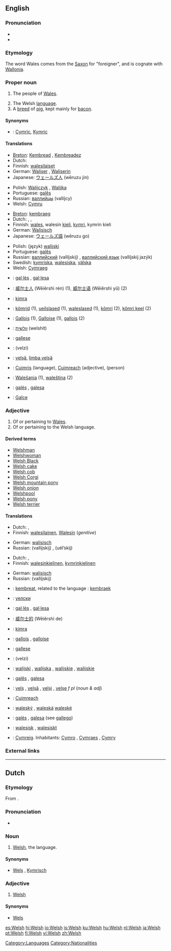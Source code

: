 {{rfc|translations for ‘people collectively’ contain single persons}}
{{interwiktionary|code=cy}}
{{see|welsh}}
==English==
{{wikipedia}}

===Pronunciation===
*{{IPA|/wɛlʃ/}}
*{{SAMPA|/wElS/}}

===Etymology===
The word Wales comes from the [[Saxon]] for "foreigner", and is cognate with [[Wallonia]].
{{rfe|this is about Welsh, not Wales}}

===Proper noun===
{{en-proper noun}}

# {{context|collectively}} The people of [[Wales]].
# The Welsh [[language]].
# A [[breed]] of [[pig]], kept mainly for [[bacon]].

====Synonyms====
* {{italbrac|language}}: [[Cymric]], [[Kymric]]

====Translations====
{{trans-top|people of wales collectively}}
<!-- use only a collective term here, not for the singular Welshman of Welshwoman-->
*[[Breton]]: [[Kembread]] {{m}}, [[Kembreadez]] {{f}}
*Dutch: {{t|nl|Welshmen||p}} {{italbrac|there is not really a word for this}}
*Finnish: [[walesilainen|walesilaiset]] {{p}}
*German: [[Waliser]] {{m}}, [[Waliserin]] {{f}}
*Japanese: [[ウェールズ人]] (wēruzu jin)
{{trans-mid}}
*Polish: [[Walijczyk]] {{m}}, [[Walijka]] {{f}}
*Portuguese: [[galês]] {{m}}
*Russian: [[валлийцы]] (vallíjcy) {{p}}
*Welsh: [[Cymru]]
{{trans-bottom}}

{{trans-top|language}}
*[[Breton]]: [[kembraeg]] {{m}}
*Dutch: {{t+|nl|Welsh|n}}, {{t|nl|Wels|n}}, {{t|nl|Kymrisch|n}}
*Finnish: [[wales]], walesin [[kieli]], [[kymri]], kymrin kieli
*German: [[Walisisch]] {{n}}
*Japanese: [[ウェールズ語]] (wēruzu go)
{{trans-mid}}
*Polish: (język) [[walijski]] {{m}}
*Portuguese: [[galês]] {{m}}
*Russian: [[валлийский]] (vallíjskij) {{m}}, [[валлийский язык]] (vallíjskij jazýk) {{m}}
*Swedish: [[kymriska]], [[walesiska]], [[välska]]
*Welsh: [[Cymraeg]]
{{trans-bottom}}

{{checktrans-top}}
*{{ttbc|Catalan}}: [[gal·lès]] {{m}}, [[gal·lesa]] {{f}}
*{{ttbc|Chinese}}: [[威尔士人]] (Wēiěrshì rén) (1), [[威尔士语]] (Wēiěrshì yǔ) (2)
*{{ttbc|Esperanto}}: [[kimra]]
*{{ttbc|Estonian}}: [[kõmrid]] (1), [[ueilslased]] (1), [[waleslased]] (1), [[kõmri]] (2), [[kõmri keel]] (2)
*{{ttbc|French}}: [[Gallois]] {{m}} (1), [[Galloise]] {{f}} (1), [[gallois]] {{m}} (2)
*{{ttbc|Hebrew}}: [[וולשית]] (welshít)
*{{ttbc|Interlingua}}: [[gallese]]
{{trans-mid}}
*{{ttbc|Persian}}: {{FAchar|[[ولزی]]}} (velzi)
*{{ttbc|Romanian}}: [[velşă]], [[limba velşă]] {{f}}
*{{ttbc|Scottish Gaelic}}: [[Cuimris]] {{f}} (language), [[Cuimreach]] {{m}} (adjective), (person)
*{{ttbc|Slovak}}: [[Walešania]] {{mp}} (1), [[waleština]] {{f}} (2)
*{{ttbc|Spanish}}: [[galés]] {{m}}, [[galesa]] {{f}}
*{{ttbc|Turkish}}: [[Galce]]
{{trans-bottom}}

===Adjective===
{{en-adj|-}}

# Of or pertaining to [[Wales]].
# Of or pertaining to the Welsh language.

====Derived terms====
*[[Welshman]]
*[[Welshwoman]]
*[[Welsh Black]]
*[[Welsh cake]]
*[[Welsh cob]]
*[[Welsh Corgi]]
*[[Welsh mountain pony]]
*[[Welsh onion]]
*[[Welshpool]]
*[[Welsh pony]]
*[[Welsh terrier]]

====Translations====
{{trans-top|of or pertaining to Wales}}
*Dutch: {{t+|nl|Welsh}}, {{t|nl|Wels}}
*Finnish: [[walesilainen]], [[Wales#Finnish|Walesin]] (''genitive'')
{{trans-mid}}
*German: [[walisisch]]
*Russian: {{t+|ru|валлийский}} (vallíjskij) {{m}}, {{t-|ru|уэльский}} (uél’skij) {{m}}
{{trans-bottom}}

{{trans-top|of or pertaining to the Welsh language}}
*Dutch: {{t+|nl|Welsh}}, {{t|nl|Wels}}
*Finnish: [[walesinkielinen]], [[kymri|kymrin]][[-kielinen|kielinen]]
{{trans-mid}}
*German: [[walisisch]]
*Russian: {{t+|ru|валлийский}} (vallíjskij) {{m}}
{{trans-bottom}}

{{checktrans-top}}
*{{ttbc|Breton}}: [[kembreat]], related to the language : [[kembraek]]
*{{ttbc|Bulgarian}}: [[уелски]] {{m}}
*{{ttbc|Catalan}}: [[gal·lès]] {{m}}, [[gal·lesa]] {{f}}
*{{ttbc|Chinese}}: [[威尔士的]] (Wēiěrshì de)
*{{ttbc|Esperanto}}: [[kimra]]
*{{ttbc|French}}: [[gallois]] {{m}}, [[galloise]] {{f}}
*{{ttbc|Interlingua}}: [[gallese]]
{{trans-mid}}
*{{ttbc|Persian}}: {{FAchar|[[ولزی]]}} (velzi)
*{{ttbc|Polish}}: [[walijski]] {{m}}, [[walijska]] {{f}}, [[walijskie]] {{n}}, [[walijskie]] {{p}}
*{{ttbc|Portuguese}}: [[galês]] {{m}}, [[galesa]] {{f}}
*{{ttbc|Romanian}}: [[velş]] {{m}}, [[velşă]] {{f}}, [[velşi]] {{p}}, [[velşe]] ''f pl'' (''noun & adj'')
*{{ttbc|Scottish Gaelic}}: [[Cuimreach]]
*{{ttbc|Slovak}}: [[waleský]] {{m}}, [[waleská]] {{f}} [[waleské]] {{n}}
*{{ttbc|Spanish}}: [[galés]] {{m}}, [[galesa]] {{f}} (see [[gallego]])
*{{ttbc|Swedish}}: [[walesisk]] {{c}}, [[walesiskt]] {{n}}
*{{ttbc|Welsh}}: [[Cymreig]]. Inhabitants: [[Cymro]] {{m}}, [[Cymraes]] {{f}}, [[Cymry]] {{p}}
{{trans-bottom}}

===External links===
{{ethnologue|code=cym}}

[[Category:Languages]]
[[Category:Nationalities]]

----

==Dutch==

===Etymology===
From {{E.|nl}}.

===Pronunciation===
* {{IPA|/wɛlʃ/}}

===Noun===
{{nl-noun2|n|-|-}}

# [[#English|Welsh]], the language.

====Synonyms====
* [[Wels]] {{italbrac|unusual}}, [[Kymrisch]]

===Adjective===
{{nl-adj|-|-}}

# [[#English|Welsh]]

====Synonyms====
* [[Wels]] {{italbrac|unusual}}

[[es:Welsh]]
[[hi:Welsh]]
[[io:Welsh]]
[[is:Welsh]]
[[ku:Welsh]]
[[hu:Welsh]]
[[nl:Welsh]]
[[ja:Welsh]]
[[pt:Welsh]]
[[fi:Welsh]]
[[vi:Welsh]]
[[zh:Welsh]]